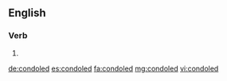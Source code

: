 ==English==

===Verb===
{{head|en}}

# {{en-past of|condole}}

[[de:condoled]]
[[es:condoled]]
[[fa:condoled]]
[[mg:condoled]]
[[vi:condoled]]